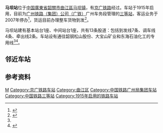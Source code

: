 {{Infobox China railway station 
|车站名称 = 马坝站
|图片 = Maba Railway Station 2021.07.22.jpg
|图片介紹 = 马坝站大门，摄于2021年7月22日
|车站名称拼音 = Maba
|英文名称 = Maba Railway Station
|车站代码 = 23375<ref>{{cite book|title=中华人民共和国铁路车站代码（GB/T 10302-2010）|publisher=中国标准出版社|year=2010|isbn=155066140495|ignore-isbn-error=true|pages=24}}</ref>
|电报码 = MBQ
|拼音码 = 
|车站位置 = [[廣東省|廣東省]][[韶关市|韶关市]][[曲江區|曲江區]][[马坝镇_(韶关市)|马坝镇]]站前北路30号
|坐标 = {{coord|24|40|56.39|N|113|36|50|E|display=inline,title}}
|线路 = [[京广铁路|京广铁路]]
|归属 = [[广州局集团|广州局集团]]广州车务段
|车站等级 = [[三等站_(中鐵)|三等站]]
|月台数目 = 3
|tracks=11
}}
'''马坝站'''位于[[中国|中国]][[廣東省|廣東省]][[韶關市|韶關市]][[曲江區|曲江區]][[马坝镇_(韶关市)|马坝镇]]，有[[京广铁路|京广铁路]]经过。车站于1915年启用，目前为[[广州铁路（集团）公司|广州铁路（集团）公司]][[广州铁路集团|（广铁）]]广州车务段管理的[[三等站_(中鐵)|三等站]]，客运业务于2007年停办<ref>{{cite book|author=《中国铁道年鉴》编辑部|title=中国铁道年鉴2008|publisher=铁道部档案史志中心|year=2008|issn=1009-6957}}</ref>，货运目前办理整车货物到发<ref name="95306info">{{cite web|url=http://hyfw.95306.cn/hyinfo/action/FwcszsAction_index?type=1|title=营业站服务信息查询|publisher=中国铁路95306网|accessdate=2020-07-31|archive-date=2018-09-14|archive-url=https://web.archive.org/web/20180914133603/http://hyfw.95306.cn/hyinfo/action/FwcszsAction_index?type=1|dead-url=no}}</ref>。

马坝站建有基本站台1座、中间站台1座，共有13条股道：包括到发线7条、调车线4条、牵出线2条。车站设有通往韶钢松山股份、大宝山矿业和东海石油化工的专用线<ref name="95306info"/><ref>{{cite journal|author=向伟玲|title=武广客运专线引入韶关地区方案浅议|url=http://www.rail-info.com.cn/db/kyzx.htm|archiveurl=https://web.archive.org/web/20070928213006/http://www.rail-info.com.cn/db/kyzx.htm#_Toc86222745|archivedate=2007-09-28|work=高速铁路技术|year=2004}}</ref>。

== 邻近车站 ==
{{start rail box|[[中国铁路|中国铁路]]}}
{{s-inop|[[韶关东站|韶关东站]]<br /><s>''[[山子背站|山子背站]]''</s>(已撤销)|[[丰台站|丰台站]]方向}}
{{s-line|[[京广铁路|京广铁路]]<br />← 18km 马坝站 15km →}}
{{s-inop|[[乌石站|乌石站]]<br><s>[[清风亭站|清风亭]]</s>、<s>[[展如站|展如]]</s>（已撤消）<br />|[[广州站|广州站]]方向}}
{{end box}}

==参考资料==
{{reflist}}

{{铁路车站小作品}}
{{京广铁路}}

[[Category:韶关市铁路车站|M]]
[[Category:京广铁路车站|Category:京广铁路车站]]
[[Category:曲江区|Category:曲江区]]
[[Category:中国铁路广州局集团车站|Category:中国铁路广州局集团车站]]
[[Category:中国铁路三等站|Category:中国铁路三等站]]
[[Category:1915年启用的铁路车站|Category:1915年启用的铁路车站]]